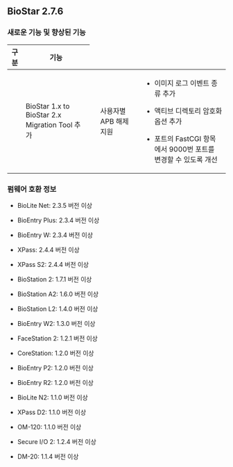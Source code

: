## BioStar 2.7.6

### 새로운 기능 및 향상된 기능

<Table className='col2-2-8'>
<Thead>

<Th>구분</Th>

<Th>기능</Th>

</Thead>
<Tbody>
<Row>

<Td><Cmd sid='common.general' /></Td>

<Td>

BioStar 1.x to BioStar 2.x Migration Tool 추가

</Td>
</Row>
<Row>

<Td><Cmd sid='common.gnb.monitoring' /></Td>

<Td>

사용자별 APB 해제 지원

</Td>
</Row>
<Row>

<Td><Cmd sid='common.setting' /></Td>

<Td>

* 이미지 로그 이벤트 종류 추가

* 액티브 디렉토리 암호화 옵션 추가

* 포트의 FastCGI 항목에서 9000번 포트를 변경할 수 있도록 개선

</Td>
</Row>
</Tbody>
</Table>

### 펌웨어 호환 정보

* BioLite Net: 2.3.5 버전 이상

* BioEntry Plus: 2.3.4 버전 이상

* BioEntry W: 2.3.4 버전 이상

* XPass: 2.4.4 버전 이상

* XPass S2: 2.4.4 버전 이상

* BioStation 2: 1.7.1 버전 이상

* BioStation A2: 1.6.0 버전 이상

* BioStation L2: 1.4.0 버전 이상

* BioEntry W2: 1.3.0 버전 이상

* FaceStation 2: 1.2.1 버전 이상

* CoreStation: 1.2.0 버전 이상

* BioEntry P2: 1.2.0 버전 이상

* BioEntry R2: 1.2.0 버전 이상

* BioLite N2: 1.1.0 버전 이상

* XPass D2: 1.1.0 버전 이상

* OM-120: 1.1.0 버전 이상

* Secure I/O 2: 1.2.4 버전 이상

* DM-20: 1.1.4 버전 이상